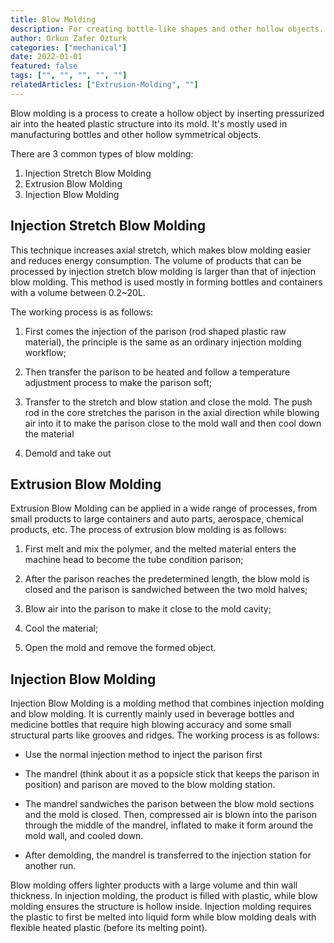 ---
title: Blow Molding
description: For creating bottle-like shapes and other hollow objects.
author: Orkun Zafer Ozturk
categories: ["mechanical"]
date: 2022-01-01
featured: false
tags: ["", "", "", "", ""]
relatedArticles: ["Extrusion-Molding", ""]
---


Blow molding is a process to create a hollow object by inserting pressurized air into the heated plastic structure into its mold. It's mostly used in manufacturing bottles and other hollow symmetrical objects.

There are 3 common types of blow molding:

1.  Injection Stretch Blow Molding
2.  Extrusion Blow Molding
3.  Injection Blow Molding

## Injection Stretch Blow Molding

This technique increases axial stretch, which makes blow molding easier and reduces energy consumption. The volume of products that can be processed by injection stretch blow molding is larger than that of injection blow molding. This method is used mostly in forming bottles and containers with a volume between 0.2~20L. 

The working process is as follows:

1.   First comes the injection of the parison (rod shaped plastic raw material), the principle is the same as an ordinary injection molding workflow;

2.   Then transfer the parison to be heated and follow a temperature adjustment process to make the parison soft;

3.   Transfer to the stretch and blow station and close the mold. The push rod in the core stretches the parison in the axial direction while blowing air into it to make the parison close to the mold wall and then cool down the material

4.   Demold and take out

## Extrusion Blow Molding
 Extrusion Blow Molding can be applied in a wide range of processes, from small products to large containers and auto parts, aerospace, chemical products, etc. The process of extrusion blow molding is as follows:

1.   First melt and mix the polymer, and the melted material enters the machine head to become the tube condition parison;

2.   After the parison reaches the predetermined length, the blow mold is closed and the parison is sandwiched between the two mold halves;

3.   Blow air into the parison to make it close to the mold cavity;

4.   Cool the material;

5.   Open the mold and remove the formed object.

## Injection Blow Molding
 
Injection Blow Molding is a molding method that combines injection molding and blow molding. It is currently mainly used in beverage bottles and medicine bottles that require high blowing accuracy and some small structural parts like grooves and ridges. The working process is as follows:

-   Use the normal injection method to inject the parison first

-   The mandrel (think about it as a popsicle stick that keeps the parison in position) and parison are moved to the blow molding station.

-   The mandrel sandwiches the parison between the blow mold sections and the mold is closed. Then, compressed air is blown into the parison through the middle of the mandrel, inflated to make it form around the mold wall, and cooled down.

-   After demolding, the mandrel is transferred to the injection station for another run.

Blow molding offers lighter products with a large volume and thin wall thickness. In injection molding, the product is filled with plastic, while blow molding ensures the structure is hollow inside. Injection molding requires the plastic to first be melted into liquid form while blow molding deals with flexible heated plastic (before its melting point).